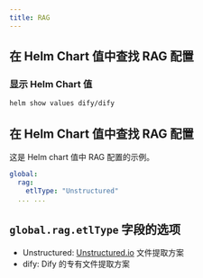 ```yaml
---
title: RAG
---
```


## 在 Helm Chart 值中查找 RAG 配置

### 显示 Helm Chart 值

```bash
helm show values dify/dify
````

## 在 Helm Chart 值中查找 RAG 配置
这是 Helm chart 值中 RAG 配置的示例。

````yaml
global:
  rag:
    etlType: "Unstructured"
  ... ...
````

## `global.rag.etlType` 字段的选项
- Unstructured: [Unstructured.io](https://unstructured.io/) 文件提取方案
- dify: Dify 的专有文件提取方案
